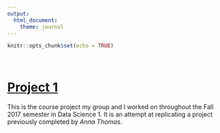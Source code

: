 ```yaml
---
output: 
  html_document:
    theme: journal
---
```



```r
knitr::opts_chunk$set(echo = TRUE)
```


\


# [Project 1](./projects/CopyOfBicycle.Analysis.html)

This is the course project my group and I worked on throughout the Fall 2017 semester in Data Science 1. It is an attempt at replicating a project previously completed by _Anna Thomas_.